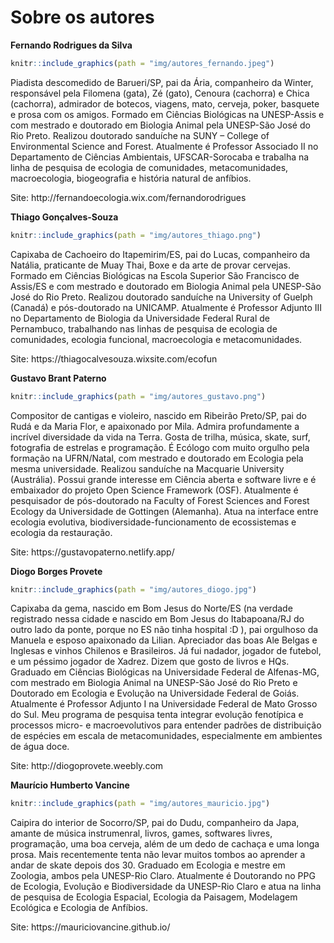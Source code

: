 # Sobre os autores {-}

**Fernando Rodrigues da Silva**

```r
knitr::include_graphics(path = "img/autores_fernando.jpeg")
```

Piadista descomedido de Barueri/SP, pai da Ária, companheiro da Winter, responsável pela Filomena (gata), Zé (gato), Cenoura (cachorra) e Chica (cachorra), admirador de botecos, viagens, mato, cerveja, poker, basquete e prosa com os amigos. Formado em Ciências Biológicas na UNESP-Assis e com mestrado e doutorado em Biologia Animal pela UNESP-São José do Rio Preto. Realizou doutorado sanduíche na SUNY – College of Environmental Science and Forest. Atualmente é Professor Associado II no Departamento de Ciências Ambientais, UFSCAR-Sorocaba e trabalha na linha de pesquisa de ecologia de comunidades, metacomunidades, macroecologia, biogeografia e história natural de anfíbios. 

Site: http://fernandoecologia.wix.com/fernandorodrigues

**Thiago Gonçalves-Souza**

```r
knitr::include_graphics(path = "img/autores_thiago.png")
```

Capixaba de Cachoeiro do Itapemirim/ES, pai do Lucas, companheiro da Natália, praticante de Muay Thai, Boxe e da arte de provar cervejas. Formado em Ciências Biológicas na Escola Superior São Francisco de Assis/ES e com mestrado e doutorado em Biologia Animal pela UNESP-São José do Rio Preto. Realizou doutorado sanduíche na University of Guelph (Canadá) e pós-doutorado na UNICAMP. Atualmente é Professor Adjunto III no Departamento de Biologia da Universidade Federal Rural de Pernambuco, trabalhando nas linhas de pesquisa de ecologia de comunidades, ecologia funcional, macroecologia e metacomunidades.

Site: https://thiagocalvesouza.wixsite.com/ecofun

**Gustavo Brant Paterno**

```r
knitr::include_graphics(path = "img/autores_gustavo.png")
```

Compositor de cantigas e violeiro, nascido em Ribeirão Preto/SP, pai do Rudá e da Maria Flor, e apaixonado por Mila. Admira profundamente a incrível diversidade da vida na Terra. Gosta de trilha, música, skate, surf, fotografia de estrelas e programação. É Ecólogo com muito orgulho pela formação na UFRN/Natal, com mestrado e doutorado em Ecologia pela mesma universidade. Realizou sanduíche na Macquarie University (Austrália). Possui grande interesse em Ciência aberta e software livre e é embaixador do projeto Open Science Framework (OSF). Atualmente é pesquisador de pós-doutorado na Faculty of Forest Sciences and Forest Ecology da Universidade de Gottingen (Alemanha). Atua na interface entre ecologia evolutiva, biodiversidade-funcionamento de ecossistemas e ecologia da restauração.

Site: https://gustavopaterno.netlify.app/

**Diogo Borges Provete**

```r
knitr::include_graphics(path = "img/autores_diogo.jpg")
```

Capixaba da gema, nascido em Bom Jesus do Norte/ES (na verdade registrado nessa cidade e nascido em Bom Jesus do Itabapoana/RJ do outro lado da ponte, porque no ES não tinha hospital :D ), pai orgulhoso da Manuela e esposo apaixonado da Lilian. Apreciador das boas Ale Belgas e Inglesas e vinhos Chilenos e Brasileiros. Já fui nadador, jogador de futebol, e um péssimo jogador de Xadrez. Dizem que gosto de livros e HQs. Graduado em Ciências Biológicas na Universidade Federal de Alfenas-MG, com mestrado em Biologia Animal na UNESP-São José do Rio Preto e Doutorado em Ecologia e Evolução na Universidade Federal de Goiás. Atualmente é Professor Adjunto I na Universidade Federal de Mato Grosso do Sul. Meu programa de pesquisa tenta integrar evolução fenotípica e processos micro- e macroevolutivos para entender padrões de distribuição de espécies em escala de metacomunidades, especialmente em ambientes de água doce.

Site: http://diogoprovete.weebly.com

**Maurício Humberto Vancine**

```r
knitr::include_graphics(path = "img/autores_mauricio.jpg")
```

Caipira do interior de Socorro/SP, pai do Dudu, companheiro da Japa, amante de música instrumenral, livros, games, softwares livres, programação, uma boa cerveja, além de um dedo de cachaça e uma longa prosa. Mais recentemente tenta não levar muitos tombos ao aprender a andar de skate depois dos 30. Graduado em Ecologia e mestre em Zoologia, ambos pela UNESP-Rio Claro. Atualmente é Doutorando no PPG de Ecologia, Evolução e Biodiversidade da UNESP-Rio Claro e atua na linha de pesquisa de Ecologia Espacial, Ecologia da Paisagem, Modelagem Ecológica e Ecologia de Anfíbios.

Site: https://mauriciovancine.github.io/

